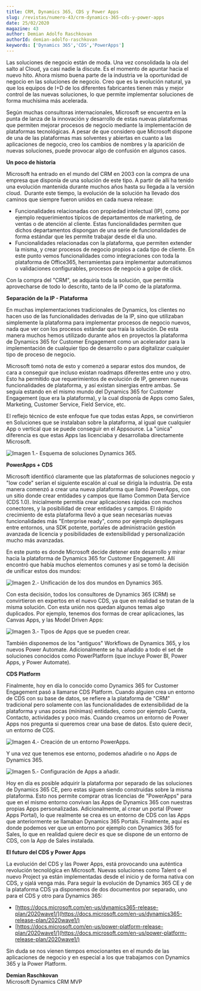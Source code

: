 ```yaml
---
title: CRM, Dynamics 365, CDS y Power Apps
slug: /revistas/numero-43/crm-dynamics-365-cds-y-power-apps
date: 25/02/2020
magazine: 43
author: Demian Adolfo Raschkovan
authorId: demian-adolfo-raschkovan
keywords: ['Dynamics 365','CDS','PowerApps']
---
```






Las soluciones de negocio están de moda. Una vez consolidada la ola del salto al Cloud, ya casi nadie la discute. Es el momento de apuntar hacia el nuevo hito. Ahora mismo buena parte de la industria ve la oportunidad de negocio en las soluciones de negocio. Creo que es la evolución natural, ya que los equipos de I+D de los diferentes fabricantes tienen más y mejor control de las nuevas soluciones, lo que permite implementar soluciones de forma muchísima más acelerada.

Según muchas consultoras internacionales, Microsoft se encuentra en la punta de lanza de la innovación y desarrollo de estas nuevas plataformas que permiten mejorar procesos de negocio mediante la implementación de plataformas tecnológicas. A pesar de que considero que Microsoft dispone de una de las plataformas mas solventes y abiertas en cuanto a las aplicaciones de negocio, creo los cambios de nombres y la aparición de nuevas soluciones, puede provocar algo de confusión en algunos casos.

**Un poco de historia**

Microsoft ha entrado en el mundo del CRM en 2003 con la compra de una empresa que disponía de una solución de este tipo. A partir de allí ha tenido una evolución mantenida durante muchos años hasta su llegada a la versión cloud.  Durante este tiempo, la evolución de la solución ha llevado dos caminos que siempre fueron unidos en cada nueva release:

- Funcionalidades relacionadas con propiedad intelectual (IP), como por ejemplo requerimientos típicos de departamentos de marketing, de ventas o de atención al cliente. Estas funcionalidades permiten que dichos departamentos dispongan de una serie de funcionalidades de forma estándar que les permite trabajar desde el día uno.
- Funcionalidades relacionadas con la plataforma, que permiten extender la misma, y crear procesos de negocio propios a cada tipo de cliente. En este punto vemos funcionalidades como integraciones con toda la plataforma de Office365, herramientas para implementar automatismos o validaciones configurables, procesos de negocio a golpe de click.


Con la compra del "CRM", se adquiría toda la solución, que permitía aprovecharse de todo lo descrito, tanto de la IP como de la plataforma.

**Separación de la IP - Plataforma**

En muchas implementaciones tradicionales de Dynamics, los clientes no hacen uso de las funcionalidades derivadas de la IP, sino que utilizaban simplemente la plataforma para implementar procesos de negocio nuevos, nada que ver con los procesos estándar que traía la solución. De esta manera muchos hemos utilizado durante años en proyectos la plataforma de Dynamics 365 for Customer Engagement como un acelerador para la implementación de cualquier tipo de desarrollo o para digitalizar cualquier tipo de proceso de negocio.

Microsoft tomó nota de esto y comenzó a separar estos dos mundos, de cara a conseguir que incluso existan roadmaps diferentes entre uno y otro. Esto ha permitido que requerimientos de evolución de IP, generen nuevas funcionalidades de plataforma, y así existan sinergias entre ambas. Se seguía estando en el mismo mundo del Dynamics 365 for Customer Engagement (que era la plataforma), y la cual disponía de Apps como Sales, Marketing, Customer Service, Field Service, etc.

El reflejo técnico de este enfoque fue que todas estas Apps, se convirtieron en Soluciones que se instalaban sobre la plataforma, al igual que cualquier App o vertical que se puede conseguir en el Appsource. La "única" diferencia es que estas Apps las licenciaba y desarrollaba directamente Microsoft.

![Imagen 1.- Esquema de soluciones Dynamics 365.](../../../images/numero43/crm-dynamics-365-cds-y-power-apps/image1.png)

**PowerApps + CDS**

Microsoft identificó claramente que las plataformas de soluciones negocio y "low code" serían el siguiente escalón al cual se dirigía la industria. De esta manera comenzó a crear una nueva plataforma que llamó PowerApps, con un sitio donde crear entidades y campos que llamo Common Data Service (CDS 1.0). Inicialmente permitía crear aplicaciones rápidas con muchos conectores, y la posibilidad de crear entidades y campos. El rápido crecimiento de esta plataforma llevó a que sean necesarias nuevas funcionalidades más "Enterprise ready", como por ejemplo despliegues entre entornos, una SDK potente, portales de administración gestión avanzada de licencia y posibilidades de extensibilidad y personalización mucho más avanzadas.

En este punto es donde Microsoft decide detener este desarrollo y mirar hacia la plataforma de Dynamics 365 for Customer Engagement. Allí encontró que había muchos elementos comunes y así se tomó la decisión de unificar estos dos mundos:

![Imagen 2.- Unificación de los dos mundos en Dynamics 365.](../../../images/numero43/crm-dynamics-365-cds-y-power-apps/image2.png)

Con esta decisión, todos los consultores de Dynamics 365 (CRM) se convirtieron en expertos en el nuevo CDS, ya que en realidad se tratan de la misma solución. Con esta unión nos quedan algunos temas algo duplicados. Por ejemplo, tenemos dos formas de crear aplicaciones, las Canvas Apps, y las Model Driven Apps:

![Imagen 3.- Tipos de Apps que se pueden crear.](../../../images/numero43/crm-dynamics-365-cds-y-power-apps/image3.png)

También disponemos de los "antiguos" Workflows de Dynamics 365, y los nuevos Power Automate. Adicionalmente se ha añadido a todo el set de soluciones conocidos como PowerPlatform (que incluye Power BI, Power Apps, y Power Automate).

**CDS Platform**

Finalmente, hoy en día lo conocido como Dynamics 365 for Customer Engagement pasó a llamarse CDS Platform. Cuando alguien crea un entorno de CDS con su base de datos, se refiere a la plataforma de "CRM" tradicional pero solamente con las funcionalidades de extensibilidad de la plataforma y unas pocas (mínimas) entidades, como por ejemplo Cuenta, Contacto, actividades y poco más. Cuando creamos un entorno de Power Apps nos pregunta si queremos crear una base de datos. Esto quiere decir, un entorno de CDS.

![Imagen 4.- Creación de un entorno PowerApps.](../../../images/numero43/crm-dynamics-365-cds-y-power-apps/image4.png)

Y una vez que tenemos ese entorno, podemos añadirle o no Apps de Dynamics 365.

![Imagen 5.- Configuración de Apps a añadir.](../../../images/numero43/crm-dynamics-365-cds-y-power-apps/image5.png)

Hoy en día es posible adquirir la plataforma por separado de las soluciones de Dynamics 365 CE, pero estas siguen siendo construidas sobre la misma plataforma. Esto nos permite comprar otras licencias de "PowerApps" para que en el mismo entorno convivan las Apps de Dynamics 365 con nuestras propias Apps personalizadas. Adicionalmente, al crear un portal (Power Apps Portal), lo que realmente se crea es un entorno de CDS con las Apps que anteriormente se llamaban Dynamics 365 Portals. Finalmente, aquí es donde podemos ver que un entorno por ejemplo con Dynamics 365 for Sales, lo que en realidad quiere decir es que se dispone de un entorno de CDS, con la App de Sales instalada.

**El futuro del CDS y Power Apps**

La evolución del CDS y las Power Apps, está provocando una auténtica revolución tecnológica en Microsoft. Nuevas soluciones como Talent o el nuevo Project ya están implementadas desde el inicio y de forma nativa con CDS, y ojalá venga más. Para seguir la evolución de Dynamics 365 CE y de la plataforma CDS ya disponemos de dos documentos por separado, uno para el CDS y otro para Dynamics 365:

- [https://docs.microsoft.com/en-us/dynamics365-release-plan/2020wave1/](https://docs.microsoft.com/en-us/dynamics365-release-plan/2020wave1/)
- [https://docs.microsoft.com/en-us/power-platform-release-plan/2020wave1/](https://docs.microsoft.com/en-us/power-platform-release-plan/2020wave1/)


Sin duda se nos vienen tiempos emocionantes en el mundo de las aplicaciones de negocio y en especial a los que trabajamos con Dynamics 365 y la Power Platform.

**Demian Raschkovan** <br />
Microsoft Dynamics CRM MVP